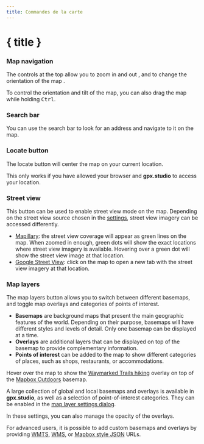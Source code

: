 ```yaml
---
title: Commandes de la carte
---
```


<script>
</script>

# { title }

### <Diff size="16" class="inline-block" style="margin-bottom: 2px" /> Map navigation

The controls at the top allow you to zoom in <Plus size="16" class="inline-block" style="margin-bottom: 2px" /> and out <Minus size="16" class="inline-block" style="margin-bottom: 2px" />, and to change the orientation of the map <Compass size="16" class="inline-block" style="margin-bottom: 2px" />.

<DocsNote>

To control the orientation and tilt of the map, you can also drag the map while holding <kbd>Ctrl</kbd>.

</DocsNote>

### <Search size="16" class="inline-block" style="margin-bottom: 2px" /> Search bar

You can use the search bar to look for an address and navigate to it on the map.

### <LocateFixed size="16" class="inline-block" style="margin-bottom: 2px" /> Locate button

The locate button will center the map on your current location.

<DocsNote>

This only works if you have allowed your browser and <b>gpx.studio</b> to access your location.

</DocsNote>

### <PersonStanding size="16" class="inline-block" style="margin-bottom: 2px" /> Street view

This button can be used to enable street view mode on the map.
Depending on the street view source chosen in the [settings](./menu/settings), street view imagery can be accessed differently.

- <a href="https://www.mapillary.com/" target="_blank">Mapillary</a>: the street view coverage will appear as green lines on the map. When zoomed in enough, green dots will show the exact locations where street view imagery is available. Hovering over a green dot will show the street view image at that location.
- <a href="https://www.google.com/streetview/" target="_blank">Google Street View</a>: click on the map to open a new tab with the street view imagery at that location.

### <Layers3 size="16" class="inline-block" style="margin-bottom: 2px" /> Map layers

The map layers button allows you to switch between different basemaps, and toggle map overlays and categories of points of interest.

- **Basemaps** are background maps that present the main geographic features of the world.
  Depending on their purpose, basemaps will have different styles and levels of detail.
  Only one basemap can be displayed at a time.
- **Overlays** are additional layers that can be displayed on top of the basemap to provide complementary information.
- **Points of interest** can be added to the map to show different categories of places, such as shops, restaurants, or accommodations.

<div class="flex flex-col items-center">
    <DocsLayers />
    <span class="text-sm text-center mt-2">
        Hover over the map to show the <a href="https://hiking.waymarkedtrails.org" target="_blank">Waymarked Trails hiking</a> overlay on top of the <a href="https://www.mapbox.com/maps/outdoors" target="_blank">Mapbox Outdoors</a> basemap.
    </span>
</div>

A large collection of global and local basemaps and overlays is available in **gpx.studio**, as well as a selection of point-of-interest categories.
They can be enabled in the [map layer settings dialog](./menu/settings).

In these settings, you can also manage the opacity of the overlays.

For advanced users, it is possible to add custom basemaps and overlays by providing <a href="https://en.wikipedia.org/wiki/Web_Map_Tile_Service" target="_blank">WMTS</a>, <a href="https://en.wikipedia.org/wiki/Web_Map_Service" target="_blank">WMS</a>, or <a href="https://docs.mapbox.com/help/glossary/style/" target="_blank">Mapbox style JSON</a> URLs.
